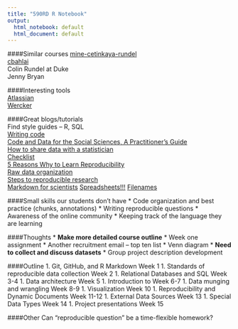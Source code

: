 ```yaml
---
title: "590RD R Notebook"
output:
  html_notebook: default
  html_document: default
---
```



####Similar courses
[mine-cetinkaya-rundel](https://github.com/mine-cetinkaya-rundel/2016-06-27-first-ds-course-user)  
[cbahlai](https://github.com/cbahlai/OSRR_course)  
Colin Rundel at Duke  
Jenny Bryan

####Interesting tools  
[Atlassian](https://www.atlassian.com/software/sourcetree)  
[Wercker](http://wercker.com/)


####Great blogs/tutorials  
Find style guides -- R, SQL  
[Writing code](http://ropensci.github.io/reproducibility-guide/sections/writingCode/)  
[Code and Data for the Social Sciences, A Practitioner's Guide](http://web.stanford.edu/~gentzkow/research/CodeAndData.xhtml)  
[How to share data with a statistician](https://github.com/jtleek/datasharing)  
[Checklist](http://ropensci.github.io/reproducibility-guide/sections/checklist/)  
[5 Reasons Why to Learn Reproducibility](http://chance.amstat.org/2014/09/reproducible-paradigm/)  
[Raw data organization](http://kbroman.org/dataorg/)  
[Steps to reproducible research](http://kbroman.org/steps2rr/)  
[Markdown for scientists](https://github.com/karthik/markdown_science)
[Spreadsheets!!!](https://github.com/jennybc/2016-06_spreadsheets)
[Filenames](https://rawgit.com/Reproducible-Science-Curriculum/rr-organization1/master/organization-01-slides.html#28)  






####Small skills our students don't have
* Code organization and best practice (chunks, annotations)
* Writing reproducible questions
* Awareness of the online community
* Keeping track of the language they are learning

####Thoughts
* **Make more detailed course outline**
* Week one assignment
* Another recruitment email -- top ten list 
* Venn diagram
* **Need to collect and discuss datasets**
* Group project description development

####Outline
1. Git, GitHub, and R Markdown \dotfill Week 1
1. Standards of reproducible data collection \dotfill Week 2
1. Relational Databases and SQL \dotfill Week 3-4
1. Data architecture \dotfill Week 5
1. Introduction to \texttt{R} \dotfill Week 6-7
1. Data munging and wrangling \dotfill Week 8-9
1. Visualization \dotfill Week 10
1. Reproducibility and Dynamic Documents \dotfill Week 11-12
1. External Data Sources \dotfill Week 13
1. Special Data Types \dotfill Week 14
1. Project presentations \dotfill Week 15

####Other
Can "reproducible question" be a time-flexible homework?










